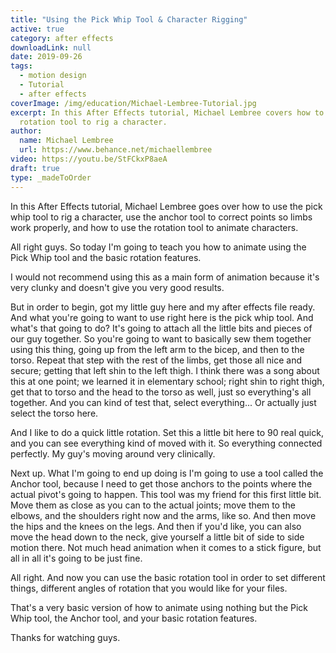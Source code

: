 ```yaml
---
title: "Using the Pick Whip Tool & Character Rigging"
active: true
category: after effects
downloadLink: null
date: 2019-09-26
tags:
  - motion design
  - Tutorial
  - after effects
coverImage: /img/education/Michael-Lembree-Tutorial.jpg
excerpt: In this After Effects tutorial, Michael Lembree covers how to use the pick whip tool to use the
  rotation tool to rig a character.
author:
  name: Michael Lembree
  url: https://www.behance.net/michaellembree
video: https://youtu.be/StFCkxP8aeA
draft: true
type: _madeToOrder
---
```


In this After Effects tutorial, Michael Lembree goes over how to use the pick whip tool to rig a character, use the anchor tool to correct points so limbs work properly, and how to use the rotation tool to animate characters.

All right guys. So today I'm going to teach you how to animate using the Pick Whip tool and the basic rotation features.

I would not recommend using this as a main form of animation because it's very clunky and doesn't give you very good results.

But in order to begin, got my little guy here and my after effects file ready. And what you're going to want to use right here is the pick whip tool. And what's that going to do? It's going to attach all the little bits and pieces of our guy together. So you're going to want to basically sew them together using this thing, going up from the left arm to the bicep, and then to the torso. Repeat that step with the rest of the limbs, get those all nice and secure; getting that left shin to the left thigh. I think there was a song about this at one point; we learned it in elementary school; right shin to right thigh, get that to torso and the head to the torso as well, just so everything's all together. And you can kind of test that, select everything... Or actually just select the torso here.

And I like to do a quick little rotation. Set this a little bit here to 90 real quick, and you can see everything kind of moved with it. So everything connected perfectly. My guy's moving around very clinically.

Next up. What I'm going to end up doing is I'm going to use a tool called the Anchor tool, because I need to get those anchors to the points where the actual pivot's going to happen. This tool was my friend for this first little bit. Move them as close as you can to the actual joints; move them to the elbows, and the shoulders right now and the arms, like so. And then move the hips and the knees on the legs. And then if you'd like, you can also move the head down to the neck, give yourself a little bit of side to side motion there. Not much head animation when it comes to a stick figure, but all in all it's going to be just fine.

All right. And now you can use the basic rotation tool in order to set different things, different angles of rotation that you would like for your files.

That's a very basic version of how to animate using nothing but the Pick Whip tool, the Anchor tool, and your basic rotation features.

Thanks for watching guys.
